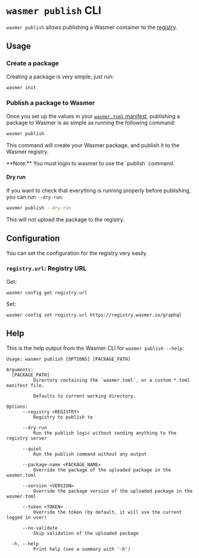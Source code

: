 
# `wasmer publish` CLI

`wasmer publish` allows publishing a Wasmer container to the [registry](/registry).

## Usage

### Create a package

Creating a package is very simple, just run:

```bash
wasmer init
```

### Publish a package to Wasmer

Once you set up the values in your [`wasmer.toml` manifest](/registry/manifest), publishing a package to Wasmer is as simple as running the following command:

```bash
wasmer publish
```

This command will create your Wasmer package, and publish it to the Wasmer registry.

<Callout type="info" emoji="ℹ️">
  **Note:** You must login to wasmer to use the `publish` command.
</Callout>

#### Dry run

If you want to check that everything is running properly before publishing, you can run `--dry-run`:

```bash
wasmer publish --dry-run
```

<Callout type="default" emoji="💡">
  This will not upload the package to the registry.
</Callout>

## Configuration

You can set the configuration for the registry very easily.

### `registry.url`: Registry URL 

Get:
```
wasmer config get registry.url
```

Set:
```
wasmer config set registry.url https://registry.wasmer.io/graphql
```

## Help

This is the help output from the Wasmer CLI for `wasmer publish --help`:

```
Usage: wasmer publish [OPTIONS] [PACKAGE_PATH]

Arguments:
  [PACKAGE_PATH]
          Directory containing the `wasmer.toml`, or a custom *.toml manifest file.

          Defaults to current working directory.

Options:
      --registry <REGISTRY>
          Registry to publish to

      --dry-run
          Run the publish logic without sending anything to the registry server

      --quiet
          Run the publish command without any output

      --package-name <PACKAGE_NAME>
          Override the package of the uploaded package in the wasmer.toml

      --version <VERSION>
          Override the package version of the uploaded package in the wasmer.toml

      --token <TOKEN>
          Override the token (by default, it will use the current logged in user)

      --no-validate
          Skip validation of the uploaded package

  -h, --help
          Print help (see a summary with '-h')
```
